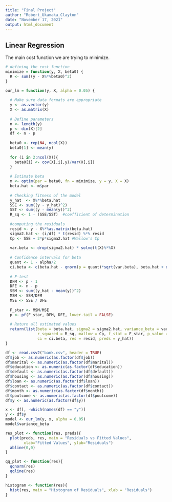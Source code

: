 ```yaml
---
title: "Final Project"
author: "Robert_Ukamaka_Clayton"
date: "November 17, 2021"
output: html_document
---
```



## Linear Regression

The main cost function we are trying to minimize.
```r
# defining the cost function
minimize = function(y, X, beta0) {
  R <- sum((y - X%*%beta0)^2)
}
```

```r
our_lm = function(y, X, alpha = 0.05) {
  
  # Make sure data formats are appropriate
  y <- as.vector(y)
  X <- as.matrix(X)
  
  # Define parameters
  n <- length(y)
  p <- dim(X)[2]
  df <- n - p
  
  beta0 <- rep(NA, ncol(X))
  beta0[1] <- mean(y)
  
  for (i in 2:ncol(X)){ 
    beta0[i] <- cov(X[,i],y)/var(X[,i])
  }
  
  # Estimate beta
  m <- optim(par = beta0, fn = minimize, y = y, X = X)
  beta.hat <- m$par
  
  # Checking fitness of the model
  y_hat  <- X%*%beta.hat
  SSE <- sum((y - y_hat)^2)
  SST <- sum((y - mean(y))^2)
  R_sq <- 1 - (SSE/SST)  #coefficient of determination
  
  #computing the residuals
  resid <- y - X%*%as.matrix(beta.hat)
  sigma2.hat <- (i/df) * t(resid) %*% resid
  Cp <- SSE + 2*p*sigma2.hat #Mallow's Cp
  
  var.beta <- drop(sigma2.hat) * solve(t(X)%*%X)
  
  # Confidence intervals for beta
  quant <- 1 - alpha/2
  ci.beta <- c(beta.hat - qnorm(p = quant)*sqrt(var.beta), beta.hat + qnorm(p = quant)*sqrt(var.beta))
  
  # F-test
  DFM <- p - 1
  DFE <- n - p
  SSM <- sum((y_hat - mean(y))^2)
  MSM <- SSM/DFM
  MSE <- SSE / DFE
  
  F_star <- MSM/MSE
  p <- pf(F_star, DFM, DFE, lower.tail = FALSE)
  
  # Return all estimated values
  return(list(beta = beta.hat, sigma2 = sigma2.hat, variance_beta = var.beta,
              r_squared = R_sq, mallow = Cp, f_stat = F_star, p_value = p, 
              ci = ci.beta, res = resid, preds = y_hat))
}

```


```r
df <- read.csv2("bank.csv", header = TRUE)
df$job <- as.numeric(as.factor(df$job))
df$marital <- as.numeric(as.factor(df$marital))
df$education <- as.numeric(as.factor(df$education))
df$default <- as.numeric(as.factor(df$default))
df$housing <- as.numeric(as.factor(df$housing))
df$loan <- as.numeric(as.factor(df$loan))
df$contact <- as.numeric(as.factor(df$contact))
df$month <- as.numeric(as.factor(df$month))
df$poutcome <- as.numeric(as.factor(df$poutcome))
df$y <- as.numeric(as.factor(df$y))

x <- df[, -which(names(df) == "y")]
y <- df$y
model <- our_lm(y, x, alpha = 0.05)
model$variance_beta
```


```r
res_plot <- function(res, preds){
  plot(preds, res, main = "Residuals vs Fitted Values",
        xlab="Fitted Values", ylab="Residuals")
  abline(0,0)
}
```


```r
qq_plot <- function(res){
  qqnorm(res)
  qqline(res)
}
```

```r
histogram <- function(res){
  hist(res, main = "Histogram of Residuals", xlab = "Residuals")
}
```


